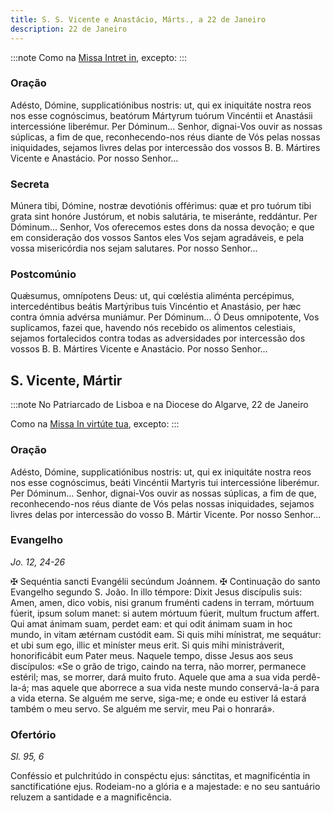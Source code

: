 ```yaml
---
title: S. S. Vicente e Anastácio, Márts., a 22 de Janeiro
description: 22 de Janeiro
---
```


:::note
Como na [Missa Intret in](/missal/comum/6muitosmartires1), excepto:
:::

### Oração

<div class="side-by-side not-content">
  <span>
    Adésto, Dómine, supplicatiónibus nostris: ut, qui ex iniquitáte nostra reos
    nos esse cognóscimus, beatórum Mártyrum tuórum Vincéntii et Anastásii
    intercessióne liberémur. Per Dóminum...
  </span>
  <span>
    Senhor, dignai-Vos ouvir as nossas súplicas, a fim de que, reconhecendo-nos
    réus diante de Vós pelas nossas iniquidades, sejamos livres delas por
    intercessão dos vossos B. B. Mártires Vicente e Anastácio. Por nosso
    Senhor...
  </span>
</div>

### Secreta

<div class="side-by-side not-content">
  <span>
    Múnera tibi, Dómine, nostræ devotiónis offérimus: quæ et pro tuórum tibi
    grata sint honóre Justórum, et nobis salutária, te miseránte, reddántur. Per
    Dóminum...
  </span>
  <span>
    Senhor, Vos oferecemos estes dons da nossa devoção; e que em consideração
    dos vossos Santos eles Vos sejam agradáveis, e pela vossa misericórdia nos
    sejam salutares. Por nosso Senhor...
  </span>
</div>

### Postcomúnio

<div class="side-by-side not-content">
  <span>
    Quǽsumus, omnípotens Deus: ut, qui cœléstia aliménta percépimus,
    intercedéntibus beátis Martýribus tuis Vincéntio et Anastásio, per hæc
    contra ómnia advérsa muniámur. Per Dóminum...
  </span>
  <span>
    Ó Deus omnipotente, Vos suplicamos, fazei que, havendo nós recebido os
    alimentos celestiais, sejamos fortalecidos contra todas as adversidades por
    intercessão dos vossos B. B. Mártires Vicente e Anastácio. Por nosso
    Senhor...
  </span>
</div>

## S. Vicente, Mártir

:::note
No Patriarcado de Lisboa e na Diocese do Algarve, 22 de Janeiro

Como na [Missa In virtúte tua](/missal/comum/4martirnaopontifice1), excepto:
:::

### Oração

<div class="side-by-side not-content">
  <span>
    Adésto, Dómine, supplicatiónibus nostris: ut, qui ex iniquitáte nostra reos
    nos esse cognóscimus, beáti Vincéntii Martyris tui intercessióne liberémur.
    Per Dóminum...
  </span>
  <span>
    Senhor, dignai-Vos ouvir as nossas súplicas, a fim de que, reconhecendo-nos
    réus diante de Vós pelas nossas iniquidades, sejamos livres delas por
    intercessão do vosso B. Mártir Vicente. Por nosso Senhor...
  </span>
</div>

### Evangelho

<em>Jo. 12, 24-26</em>

<div class="side-by-side not-content">
  <span>
    <span class="cross text-red-500">✠</span> Sequéntia sancti Evangélii
    secúndum Joánnem.
  </span>
  <span>
    <span class="cross text-red-500">✠</span> Continuação do santo Evangelho
    segundo S. João.
  </span>
  <span>
    In illo témpore: Dixit Jesus discípulis suis: Amen, amen, dico vobis, nisi
    granum fruménti cadens in terram, mórtuum fúerit, ipsum solum manet: si
    autem mórtuum fúerit, multum fructum affert. Qui amat ánimam suam, perdet
    eam: et qui odit ánimam suam in hoc mundo, in vitam ætérnam custódit eam. Si
    quis mihi mínistrat, me sequátur: et ubi sum ego, illic et miníster meus
    erit. Si quis mihi ministráverit, honorificábit eum Pater meus.
  </span>
  <span>
    Naquele tempo, disse Jesus aos seus discípulos: «Se o grão de trigo, caindo
    na terra, não morrer, permanece estéril; mas, se morrer, dará muito fruto.
    Aquele que ama a sua vida perdê-la-á; mas aquele que aborrece a sua vida
    neste mundo conservá-la-á para a vida eterna. Se alguém me serve, siga-me; e
    onde eu estiver lá estará também o meu servo. Se alguém me servir, meu Pai o
    honrará».
  </span>
</div>

### Ofertório

<em>Sl. 95, 6</em>

<div class="side-by-side not-content">
  <span>
    Conféssio et pulchritúdo in conspéctu ejus: sánctitas, et magnificéntia in
    sanctificatióne ejus.
  </span>
  <span>
    Rodeiam-no a glória e a majestade: e no seu santuário reluzem a santidade e
    a magnificência.
  </span>
</div>

